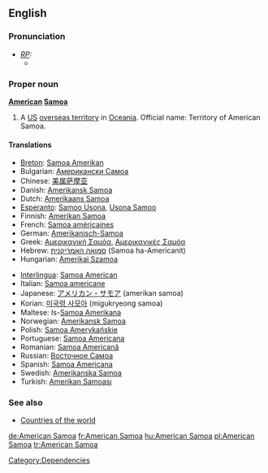 ==English==
===Pronunciation===
* ''[[RP]]:''
** {{IPA|/əˈmɛrɪkən səˌməʊə/}}

===Proper noun===
'''[[American]] [[Samoa]]'''
# A [[US]] [[overseas territory]] in [[Oceania]]. Official name: Territory of American Samoa.

====Translations====
{{trans-top|US overseas territory in Oceania}}
*[[Breton]]: [[Samoa Amerikan]]
*Bulgarian: [[Американски Самоа]]
*Chinese: [[美属萨摩亚]]
*Danish: [[Amerikansk Samoa]]
*Dutch: [[Amerikaans Samoa]]
*[[Esperanto]]: [[Samoo Usona]], [[Usona Samoo]]
*Finnish: [[Amerikan Samoa]]
*French: [[Samoa américaines]]
*German: [[Amerikanisch-Samoa]]
*Greek: [[Αμερικανική Σαμόα]], [[Αμερικανικές Σαμόα]]
*Hebrew: [[סמואה האמריקנית]] (Samoa ha-Americanit)
*Hungarian: [[Amerikai Szamoa]]
{{trans-mid}}
*[[Interlingua]]: [[Samoa American]]
*Italian: [[Samoa americane]]
*Japanese: [[アメリカン・サモア]] (amerikan samoa)
*Korian: [[미국령 사모아]] (migukryeong samoa)
*Maltese: Is-[[Samoa Amerikana]]
*Norwegian: [[Amerikansk Samoa]]
*Polish: [[Samoa Amerykańskie]]
*Portuguese: [[Samoa Americana]]
*Romanian: [[Samoa Americană]] {{f}}
*Russian: [[Восточное Самоа]]
*Spanish: [[Samoa Americana]]
*Swedish: [[Amerikanska Samoa]]
*Turkish: [[Amerikan Samoası]]
{{trans-bottom}}

===See also===
*[[Countries of the world]]

[[Category:Dependencies]]

[[de:American Samoa]]
[[fr:American Samoa]]
[[hu:American Samoa]]
[[pl:American Samoa]]
[[tr:American Samoa]]